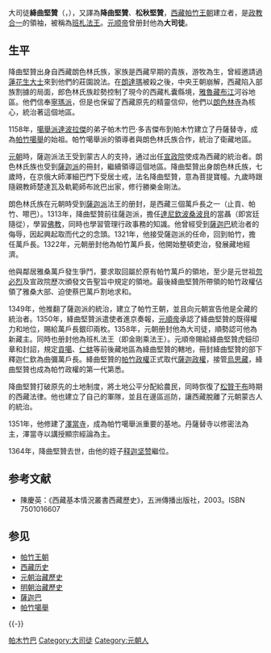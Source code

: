 大司徒'''絳曲堅贊'''（{{Bo|z=ཏའི་སི་ཏུ་བྱང་ཆུབ་རྒྱལ་མཚན|w=ta'i si tu byang chub rgyal mtshan}}，{{bd|1302年||1364年|}}），又譯為'''降曲堅贊'''、'''松秋堅贊'''，[[西藏|西藏]][[帕竹王朝|帕竹王朝]]建立者，是[[政教合一|政教合一]]的領袖，被稱為[[班札法王|班札法王]]。[[元顺帝|元顺帝]]曾册封他為'''大司徒'''。

==生平==
降曲堅贊出身自西藏朗色林氏族，家族是西藏早期的貴族，游牧為生，曾經邀請過[[蓮花生大士|蓮花生大士]]來到他們的莊園說法。在[[朗達瑪|朗達瑪]]被殺之後，中央王朝崩解，西藏陷入部族割據的局面，郎色林氏族趁勢控制了現今的西藏札囊縣境，[[雅魯藏布江|雅魯藏布江]]河谷地區。他們信奉[[寧瑪派|寧瑪派]]，但是也保留了西藏原先的精靈信仰，他們以[[朗色林寺|朗色林寺]]為核心，統治著這個地區。

1158年，[[噶舉派|噶舉派]][[達波拉傑|達波拉傑]]的弟子帕木竹巴·多吉傑布到帕木竹建立了丹薩替寺，成為[[帕竹噶舉|帕竹噶舉]]的始祖。帕竹噶舉派的領導者與朗色林氏族合作，統治了衛藏地區。

[[元朝|元朝]]時，薩迦派法王受到蒙古人的支持，通过出任[[宣政院|宣政院]]使成為西藏的統治者。朗色林氏族也受到[[薩迦派|薩迦派]]的冊封，繼續領導這個地區。降曲堅贊出身朗色林氏族，七歲時，在京俄大師澤細巴門下受居士戒，法名降曲堅贊，意為菩提寶幢。九歲時跟隨親教師楚達瓦及軌範師布訛巴出家，修行勝樂金剛法。

朗色林氏族在元朝時受到[[薩迦派|薩迦派]]法王的册封，是西藏三個萬戶長之一（止貢、帕竹、嚓巴）。1313年，降曲堅贊前往薩迦派，擔任[[達尼欽波桑波貝|達尼欽波桑波貝]]的當聶（即宮廷隨從），學習[[佛教|佛教]]，同時也學習管理行政事務的知識。他曾經受到[[薩迦巴|薩迦巴]]統治者的侮辱，因起興起取而代之的念頭。1321年，他接受薩迦派的任命，回到帕竹，擔任萬戶長。1322年，元朝册封他為帕竹萬戶長，他開始整頓吏治，發展藏地經濟。

他與鄰居雅桑萬戶發生爭鬥，要求取回屬於原有帕竹萬戶的領地，至少是元世祖[[忽必烈|忽必烈]]及宣政院歷次頒發文告聖旨中規定的領地。最後絳曲堅贊所帶領的帕竹政權佔領了雅桑大部、迫使蔡巴萬戶割地求和。

1349年，他推翻了薩迦派的統治，建立了帕竹王朝，並且向元朝宣告他是全藏的統治者。1350年，絳曲堅贊派遣使者進京奏報，[[元順帝|元順帝]]承認了絳曲堅贊的既得權力和地位，賜給萬戶長銀印兩枚。1358年，元朝册封他為大司徒，順勢認可他為新藏主。同時也册封他為班札法王（即金剛乘法王）。元順帝賜給絳曲堅贊虎鈕印章和封詔，規定[[貢噶|貢噶]]、[[仁蚌|仁蚌]]等前後藏地區為絳曲堅贊的轄地，冊封絳曲堅贊的部下釋迦仁欽為曲彌萬戶長。絳曲堅贊的[[帕竹政權|帕竹政權]]正式取代[[薩迦政權|薩迦政權]]，接管[[烏思藏|烏思藏]]，絳曲堅贊也成為帕竹政權的第一代第悉。

降曲堅贊打破原先的土地制度，將土地公平分配給農民，同時恢復了[[松贊干布|松贊干布]]時期的西藏法律。他也建立了自己的軍隊，並且在邊區巡防，讓西藏脫離了元朝蒙古人的統治。

1351年，他修建了[[澤當寺|澤當寺]]，成為帕竹噶舉派重要的基地。丹薩替寺以修密法為主，澤當寺以講授顯宗經論為主。

1364年，降曲堅贊去世，由他的姪子[[释迦坚赞|释迦坚赞]]繼位。

== 参考文献 ==
{{Reflist}}
* 陳慶英：《西藏基本情況叢書西藏歷史》，五洲傳播出版社，2003。ISBN 7501016607 

== 参见 ==
*[[帕竹王朝|帕竹王朝]]
*[[西藏历史|西藏历史]]
*[[元朝治藏歷史|元朝治藏歷史]]
*[[明朝治藏歷史|明朝治藏歷史]]
*[[薩迦巴|薩迦巴]]
*[[帕竹噶舉|帕竹噶舉]]

{{-}}
{{start box}}
{{s-new|[[帕木竹巴政权|帕木竹巴政权]]建立}}
{{s-title|[[帕竹王朝|帕竹王朝]]统治者<small>第一任</small>|1349年─1364年}}
{{s-after|第悉[[釋迦堅贊|釋迦堅贊]]}}
{{end box}}

[[Category:西藏君主|帕木竹巴]]
[[Category:大司徒|Category:大司徒]]
[[Category:元朝人|Category:元朝人]]
